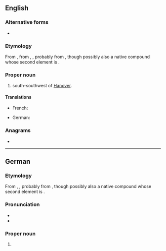 ==English==
{{wikipedia}}

===Alternative forms===
* {{alter|en|Cassel||dated|until 1928}}

===Etymology===
From {{bor|en|de|Kassel}}, from {{der|en|goh|Chassalla}}, {{m|goh|Chassella}}, probably from {{der|en|la|[[castellum|Castellum]] [[Chatti|Chattorum]]|t=fortress of the Chatti}}, though possibly also a native {{der|en|gem}} compound whose second element is {{der|en|gmw-pro|*sali|t=house, hall}}.

===Proper noun===
{{en-proper noun}}

# {{place|en|city|of central|c/Germany}} south-southwest of [[Hanover]].

====Translations====
{{trans-top|city}}
* French: {{t+|fr|Cassel}}
{{trans-mid}}
* German: {{t+|de|Kassel|n}}
{{trans-bottom}}

===Anagrams===
* {{anagrams|en|a=aeklss|Saleks|slakes}}

----

==German==
{{wikipedia|lang=de}}

===Etymology===
From {{inh|de|goh|Chassalla}}, {{m|goh|Chassella}}, probably from {{der|de|la|[[castellum|Castellum]] [[Chatti|Chattorum]]|t=fortress of the Chatti}}, though possibly also a native {{der|de|gem}} compound whose second element is {{der|de|gmw-pro|*sali|t=house, hall}}.

===Pronunciation===
* {{IPA|de|/ˈkasl̩/|/ˈkasəl/}}
* {{audio|de|De-Kassel.ogg|Audio}}

===Proper noun===
{{de-proper noun|n|Kassels}}

# {{place|de|city|s/Hesse|c/Germany|south-southwest of|city/Hanover|t=Kassel}}